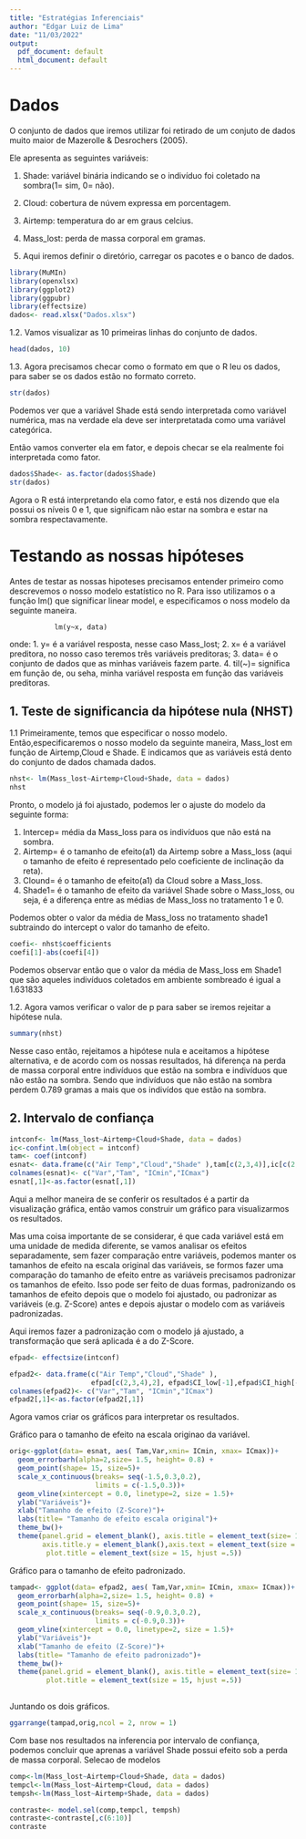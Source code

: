 ```yaml
---
title: "Estratégias Inferenciais"
author: "Edgar Luiz de Lima"
date: "11/03/2022"
output:
  pdf_document: default
  html_document: default
---
```


# Dados
  O conjunto de dados que iremos utilizar foi retirado de um conjuto de dados muito maior de Mazerolle & Desrochers (2005).
  
  Ele apresenta as seguintes variáveis:
  
  1. Shade: variável binária indicando se o indivíduo foi coletado na sombra(1= sim, 0= não).
  2. Cloud: cobertura de núvem expressa em porcentagem.
  3. Airtemp: temperatura do ar em graus celcius.
  4. Mass_lost: perda de massa corporal em gramas.

1. Aqui iremos definir o diretório, carregar os pacotes e o banco de dados.
```r
library(MuMIn)
library(openxlsx)
library(ggplot2)
library(ggpubr)
library(effectsize)
dados<- read.xlsx("Dados.xlsx")
```

1.2. Vamos visualizar as 10 primeiras linhas do conjunto de dados.
```r
head(dados, 10)
```

1.3. Agora precisamos checar como o formato em que o R leu os dados, para saber se os dados estão no formato correto.
```r
str(dados)
```
Podemos ver que a variável Shade está sendo interpretada como variável numérica, mas na verdade ela deve ser interpretatada como uma variável categórica.

Então vamos converter ela em fator, e depois checar se ela realmente foi interpretada como fator.
```r
dados$Shade<- as.factor(dados$Shade)
str(dados)
```
Agora o R está interpretando ela como fator, e está nos dizendo que ela possui os níveis 0 e 1, que significam não estar na sombra e estar na sombra respectavamente.

# Testando as nossas hipóteses

  Antes de testar as nossas hipoteses precisamos entender primeiro como descrevemos o nosso modelo estatístico no R. Para isso utilizamos o a função lm() que significar linear model, e especificamos o noss modelo da seguinte maneira.
  
               lm(y~x, data) 

  onde:
  1. y= é a variável resposta, nesse caso Mass_lost;
  2. x= é a variável preditora, no nosso caso teremos três variáveis preditoras;
  3. data= é o conjunto de dados que as minhas variáveis fazem parte.
  4. til(~)= significa em função de, ou seha, minha variável resposta em função das variáveis preditoras.



## 1. Teste de significancia da hipótese nula (NHST)

1.1 Primeiramente, temos que especificar o nosso modelo.
  Então,especificaremos o nosso modelo da seguinte maneira, Mass_lost em função de Airtemp,Cloud e Shade. E indicamos que as variáveis está dento do conjunto de dados chamada dados.
```r
nhst<- lm(Mass_lost~Airtemp+Cloud+Shade, data = dados)
nhst
```
  Pronto, o modelo já foi ajustado, podemos ler o ajuste do modelo da seguinte forma:
  
  1. Intercep= média da Mass_loss para os indivíduos que não está na sombra.
  2. Airtemp= é o tamanho de efeito(a1) da Airtemp sobre a Mass_loss (aqui o tamanho de efeito é representado pelo coeficiente de inclinação da reta).
  3. Clound= é o tamanho de efeito(a1) da Cloud sobre a Mass_loss.
  4. Shade1= é o tamanho de efeito da variável Shade sobre o Mass_loss, ou seja, é a diferença entre as médias de Mass_loss no tratamento 1 e 0.
  
  Podemos obter o valor da média de Mass_loss no tratamento shade1 subtraindo do intercept o valor do tamanho de efeito.
```r
coefi<- nhst$coefficients
coefi[1]-abs(coefi[4])
```
  Podemos observar então que o valor da média de Mass_loss em Shade1 que são aqueles indivíduos coletados em ambiente sombreado é igual a 1.631833

  1.2. Agora vamos verificar o valor de p para saber se iremos rejeitar a hipótese nula.
```r
summary(nhst)
```
Nesse caso então, rejeitamos a hipótese nula e aceitamos a hipótese alternativa, e de acordo com os nossas resultados, há diferença na perda de massa corporal entre indivíduos que estão na sombra e indivíduos que não estão na sombra. Sendo que indivíduos que não estão na sombra perdem 0.789 gramas a mais que os indivídos que estão na sombra.

## 2. Intervalo de confiança
```r
intconf<- lm(Mass_lost~Airtemp+Cloud+Shade, data = dados)
ic<-confint.lm(object = intconf)
tam<- coef(intconf)
esnat<- data.frame(c("Air Temp","Cloud","Shade" ),tam[c(2,3,4)],ic[c(2,3,4),1],ic[c(2,3,4),2])
colnames(esnat)<- c("Var","Tam", "ICmin","ICmax")
esnat[,1]<-as.factor(esnat[,1])
```
Aqui a melhor maneira de se conferir os resultados é a partir da visualização gráfica, então vamos construir um gráfico para visualizarmos os resultados.

Mas uma coisa importante de se considerar, é que cada variável está em uma unidade de medida diferente, se vamos analisar os efeitos separadamente, sem fazer comparação entre variáveis, podemos manter os tamanhos de efeito na escala original das variáveis, se formos fazer uma comparação do tamanho de efeito entre as variáveis precisamos padronizar os tamanhos de efeito. Isso pode ser feito de duas formas, padronizando os tamanhos de efeito depois que o modelo foi ajustado, ou padronizar as variáveis (e.g. Z-Score) antes e depois ajustar o modelo com as variáveis padronizadas.

Aqui iremos fazer a padronização com o modelo já ajustado, a transformação que será aplicada é a do Z-Score.
```r
efpad<- effectsize(intconf)

efpad2<- data.frame(c("Air Temp","Cloud","Shade" ),
                    efpad[c(2,3,4),2], efpad$CI_low[-1],efpad$CI_high[-1] )
colnames(efpad2)<- c("Var","Tam", "ICmin","ICmax")
efpad2[,1]<-as.factor(efpad2[,1])

```

Agora vamos criar os gráficos para interpretar os resultados.

Gráfico para o tamanho de efeito na escala originao da variável.
```r
orig<-ggplot(data= esnat, aes( Tam,Var,xmin= ICmin, xmax= ICmax))+
  geom_errorbarh(alpha=2,size= 1.5, height= 0.8) +
  geom_point(shape= 15, size=5)+
  scale_x_continuous(breaks= seq(-1.5,0.3,0.2),
                     limits = c(-1.5,0.3))+
  geom_vline(xintercept = 0.0, linetype=2, size = 1.5)+
  ylab("Variáveis")+
  xlab("Tamanho de efeito (Z-Score)")+
  labs(title= "Tamanho de efeito escala original")+
  theme_bw()+
  theme(panel.grid = element_blank(), axis.title = element_text(size= 16, colour = "black"), 
        axis.title.y = element_blank(),axis.text = element_text(size = 14, colour = "black"), axis.text.y =element_blank(),
         plot.title = element_text(size = 15, hjust =.5))
```

Gráfico para o tamanho de efeito padronizado.
```r
tampad<- ggplot(data= efpad2, aes( Tam,Var,xmin= ICmin, xmax= ICmax))+
  geom_errorbarh(alpha=2,size= 1.5, height= 0.8) +
  geom_point(shape= 15, size=5)+
  scale_x_continuous(breaks= seq(-0.9,0.3,0.2),
                     limits = c(-0.9,0.3))+
  geom_vline(xintercept = 0.0, linetype=2, size = 1.5)+
  ylab("Variáveis")+
  xlab("Tamanho de efeito (Z-Score)")+
  labs(title= "Tamanho de efeito padronizado")+
  theme_bw()+
  theme(panel.grid = element_blank(), axis.title = element_text(size= 16, colour = "black"), axis.text = element_text(size = 14, colour = "black"),
         plot.title = element_text(size = 15, hjust =.5))
  
```

Juntando os dois gráficos.
```r
ggarrange(tampad,orig,ncol = 2, nrow = 1)
```

Com base nos resultados na inferencia por intervalo de confiança, podemos concluir que aprenas a variável Shade possui efeito sob a perda de massa corporal.
Selecao de modelos
```r
comp<-lm(Mass_lost~Airtemp+Cloud+Shade, data = dados)
tempcl<-lm(Mass_lost~Airtemp+Cloud, data = dados)
tempsh<-lm(Mass_lost~Airtemp+Shade, data = dados)

contraste<- model.sel(comp,tempcl, tempsh)
contraste<-contraste[,c(6:10)]
contraste
```

